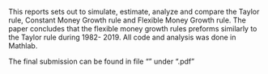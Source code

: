 This reports sets out to simulate, estimate, analyze and compare the Taylor rule, Constant Money Growth rule and Flexible Money Growth rule. The paper concludes that the flexible money growth rules preforms similarly to the Taylor rule during 1982- 2019. All code and analysis was done in Mathlab. 

The final submission can be found in file "" under ".pdf"

